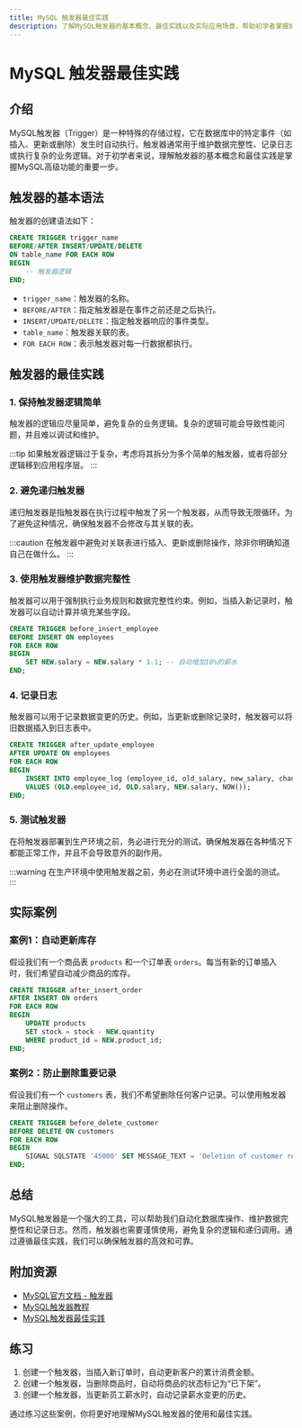 ```yaml
---
title: MySQL 触发器最佳实践
description: 了解MySQL触发器的基本概念、最佳实践以及实际应用场景，帮助初学者掌握如何高效使用触发器。
---
```


# MySQL 触发器最佳实践

## 介绍

MySQL触发器（Trigger）是一种特殊的存储过程，它在数据库中的特定事件（如插入、更新或删除）发生时自动执行。触发器通常用于维护数据完整性、记录日志或执行复杂的业务逻辑。对于初学者来说，理解触发器的基本概念和最佳实践是掌握MySQL高级功能的重要一步。

## 触发器的基本语法

触发器的创建语法如下：

```sql
CREATE TRIGGER trigger_name
BEFORE/AFTER INSERT/UPDATE/DELETE
ON table_name FOR EACH ROW
BEGIN
    -- 触发器逻辑
END;
```

- `trigger_name`：触发器的名称。
- `BEFORE/AFTER`：指定触发器是在事件之前还是之后执行。
- `INSERT/UPDATE/DELETE`：指定触发器响应的事件类型。
- `table_name`：触发器关联的表。
- `FOR EACH ROW`：表示触发器对每一行数据都执行。

## 触发器的最佳实践

### 1. 保持触发器逻辑简单

触发器的逻辑应尽量简单，避免复杂的业务逻辑。复杂的逻辑可能会导致性能问题，并且难以调试和维护。

:::tip
如果触发器逻辑过于复杂，考虑将其拆分为多个简单的触发器，或者将部分逻辑移到应用程序层。
:::

### 2. 避免递归触发器

递归触发器是指触发器在执行过程中触发了另一个触发器，从而导致无限循环。为了避免这种情况，确保触发器不会修改与其关联的表。

:::caution
在触发器中避免对关联表进行插入、更新或删除操作，除非你明确知道自己在做什么。
:::

### 3. 使用触发器维护数据完整性

触发器可以用于强制执行业务规则和数据完整性约束。例如，当插入新记录时，触发器可以自动计算并填充某些字段。

```sql
CREATE TRIGGER before_insert_employee
BEFORE INSERT ON employees
FOR EACH ROW
BEGIN
    SET NEW.salary = NEW.salary * 1.1; -- 自动增加10%的薪水
END;
```

### 4. 记录日志

触发器可以用于记录数据变更的历史。例如，当更新或删除记录时，触发器可以将旧数据插入到日志表中。

```sql
CREATE TRIGGER after_update_employee
AFTER UPDATE ON employees
FOR EACH ROW
BEGIN
    INSERT INTO employee_log (employee_id, old_salary, new_salary, change_date)
    VALUES (OLD.employee_id, OLD.salary, NEW.salary, NOW());
END;
```

### 5. 测试触发器

在将触发器部署到生产环境之前，务必进行充分的测试。确保触发器在各种情况下都能正常工作，并且不会导致意外的副作用。

:::warning
在生产环境中使用触发器之前，务必在测试环境中进行全面的测试。
:::

## 实际案例

### 案例1：自动更新库存

假设我们有一个商品表 `products` 和一个订单表 `orders`。每当有新的订单插入时，我们希望自动减少商品的库存。

```sql
CREATE TRIGGER after_insert_order
AFTER INSERT ON orders
FOR EACH ROW
BEGIN
    UPDATE products
    SET stock = stock - NEW.quantity
    WHERE product_id = NEW.product_id;
END;
```

### 案例2：防止删除重要记录

假设我们有一个 `customers` 表，我们不希望删除任何客户记录。可以使用触发器来阻止删除操作。

```sql
CREATE TRIGGER before_delete_customer
BEFORE DELETE ON customers
FOR EACH ROW
BEGIN
    SIGNAL SQLSTATE '45000' SET MESSAGE_TEXT = 'Deletion of customer records is not allowed';
END;
```

## 总结

MySQL触发器是一个强大的工具，可以帮助我们自动化数据库操作、维护数据完整性和记录日志。然而，触发器也需要谨慎使用，避免复杂的逻辑和递归调用。通过遵循最佳实践，我们可以确保触发器的高效和可靠。

## 附加资源

- [MySQL官方文档 - 触发器](https://dev.mysql.com/doc/refman/8.0/en/triggers.html)
- [MySQL触发器教程](https://www.mysqltutorial.org/mysql-triggers/)
- [MySQL触发器最佳实践](https://www.percona.com/blog/2019/05/13/mysql-triggers-best-practices/)

## 练习

1. 创建一个触发器，当插入新订单时，自动更新客户的累计消费金额。
2. 创建一个触发器，当删除商品时，自动将商品的状态标记为“已下架”。
3. 创建一个触发器，当更新员工薪水时，自动记录薪水变更的历史。

通过练习这些案例，你将更好地理解MySQL触发器的使用和最佳实践。